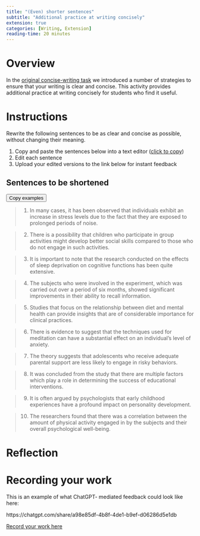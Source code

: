 ```yaml
---
title: "(Even) shorter sentences"
subtitle: "Additional practice at writing concisely"
extension: true
categories: [Writing, Extension]
reading-time: 20 minutes
---
```




# Overview

In the [original concise-writing task](writing-concisely.html) we introduced a number of strategies
to ensure that your writing is clear and concise. This activity provides additional practice at writing concisely for students who find it useful.


# Instructions

<script>
var clipboard = new ClipboardJS('.copy');
clipboard.on('success', function(e) {
    alert('Copied!');
});
</script>


Rewrite the following sentences to be as clear and concise as possible, without changing their meaning. 


1. Copy and paste the sentences below into a text editor (<a class='copy' href='#' data-clipboard-target="#examples">click to copy</a>)
2. Edit each sentence
3. Upload your edited versions to the link below for instant feedback


## Sentences to be shortened


<button class="copy mb-4 btn btn-outline-primary" data-clipboard-target="#examples">Copy examples</button>



:::{#examples}

> 1.  In many cases, it has been observed that individuals exhibit an increase in stress levels due to the fact that they are exposed to prolonged periods of noise.

> 2.  There is a possibility that children who participate in group activities might develop better social skills compared to those who do not engage in such activities.

> 3.  It is important to note that the research conducted on the effects of sleep deprivation on cognitive functions has been quite extensive.

> 4.  The subjects who were involved in the experiment, which was carried out over a period of six months, showed significant improvements in their ability to recall information.

> 5.  Studies that focus on the relationship between diet and mental health can provide insights that are of considerable importance for clinical practices.

> 6.  There is evidence to suggest that the techniques used for meditation can have a substantial effect on an individual's level of anxiety.

> 7.  The theory suggests that adolescents who receive adequate parental support are less likely to engage in risky behaviors.

> 8.  It was concluded from the study that there are multiple factors which play a role in determining the success of educational interventions.

> 9.  It is often argued by psychologists that early childhood experiences have a profound impact on personality development.

> 10. The researchers found that there was a correlation between the amount of physical activity engaged in by the subjects and their overall psychological well-being.



:::


```{=html}
<!--- 

NOTE: these are chatgpt generated and need checking/editing.

## Suggested Revisions

1. **Suggested revision**: Prolonged noise exposure often increases stress levels in individuals.

2. **Suggested revision**: Children in group activities may develop better social skills than those who do not participate.

3. **Suggested revision**: Research extensively shows that sleep deprivation affects cognitive functions.

4. **Suggested revision**: Subjects in the six-month experiment showed significant memory improvements.

5. **Suggested revision**: Studies on diet and mental health offer valuable insights for clinical practice.

6. **Suggested revision**: Meditation techniques significantly reduce anxiety levels.

7. **Suggested revision**: Adequate parental support may deter adolescents from engaging in risky behaviors.

8. **Suggested revision**: Multiple factors influence educational intervention success.

9. **Suggested revision**: Psychologists argue that early childhood experiences profoundly affect personality development.

10. **Suggested revision**: Researchers found a correlation between physical activity and psychological well-being.

--->
```


# Reflection

# Recording your work


This is an example of what ChatGPT- mediated feedback could look like here:

https://chatgpt.com/share/a98e85df-4b8f-4de1-b9ef-d06286d5e1db


[Record your work here](XXX){.submit-work .btn .btn-primary}
